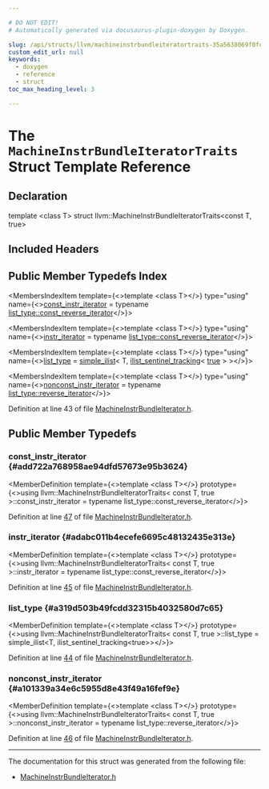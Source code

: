```yaml
---

# DO NOT EDIT!
# Automatically generated via docusaurus-plugin-doxygen by Doxygen.

slug: /api/structs/llvm/machineinstrbundleiteratortraits-35a5638069f0fc83b2d4d4479fb03ed2
custom_edit_url: null
keywords:
  - doxygen
  - reference
  - struct
toc_max_heading_level: 3

---
```





# The `MachineInstrBundleIteratorTraits` Struct Template Reference

<DoxygenPage pluginConfig={pluginConfig}>



## Declaration

<CodeBlock>template &lt;class T&gt;
struct llvm::MachineInstrBundleIteratorTraits&lt;const T, true&gt;</CodeBlock>

## Included Headers

<IncludesList>
<IncludesListItem
  filePath="llvm/CodeGen/MachineInstrBundleIterator.h"
  permalink="/docs/api/files/include/include/llvm/include/llvm/codegen/machineinstrbundleiterator-h"
  isLocal="true" />
</IncludesList>

## Public Member Typedefs Index

<MembersIndex>

<MembersIndexItem
  template={<>template &lt;class T&gt;</>}
  type="using"
  name={<><a href="#add722a768958ae94dfd57673e95b3624">const&#95;instr&#95;iterator</a> = typename <a href="/docs/api/classes/llvm/simple-ilist/#a707e84629a240dd0d4866d1f3b602f37">list&#95;type::const&#95;reverse&#95;iterator</a></>}>
</MembersIndexItem>

<MembersIndexItem
  template={<>template &lt;class T&gt;</>}
  type="using"
  name={<><a href="#adabc011b4ecefe6695c48132435e313e">instr&#95;iterator</a> = typename <a href="/docs/api/classes/llvm/simple-ilist/#a707e84629a240dd0d4866d1f3b602f37">list&#95;type::const&#95;reverse&#95;iterator</a></>}>
</MembersIndexItem>

<MembersIndexItem
  template={<>template &lt;class T&gt;</>}
  type="using"
  name={<><a href="#a319d503b49fcdd32315b4032580d7c65">list&#95;type</a> = <a href="/docs/api/classes/llvm/simple-ilist">simple&#95;ilist</a>&lt; T, <a href="/docs/api/structs/llvm/ilist-sentinel-tracking">ilist&#95;sentinel&#95;tracking</a>&lt; <a href="/docs/api/files/lib/lib/analysis/basicaliasanalysis-cpp/#af6d5cafbdfc5313e65d990120021a3ec">true</a> &gt; &gt;</>}>
</MembersIndexItem>

<MembersIndexItem
  template={<>template &lt;class T&gt;</>}
  type="using"
  name={<><a href="#a101339a34e6c5955d8e43f49a16fef9e">nonconst&#95;instr&#95;iterator</a> = typename <a href="/docs/api/classes/llvm/simple-ilist/#aa8d64379d76bba443914771d3f510547">list&#95;type::reverse&#95;iterator</a></>}>
</MembersIndexItem>

</MembersIndex>


Definition at line 43 of file <a href="/docs/api/files/include/include/llvm/include/llvm/codegen/machineinstrbundleiterator-h">MachineInstrBundleIterator.h</a>.

<SectionDefinition>

## Public Member Typedefs

### const&#95;instr&#95;iterator {#add722a768958ae94dfd57673e95b3624}

<MemberDefinition
  template={<>template &lt;class T&gt;</>}
  prototype={<>using llvm::MachineInstrBundleIteratorTraits&lt; const T, true &gt;::const&#95;instr&#95;iterator =  typename list&#95;type::const&#95;reverse&#95;iterator</>}>

Definition at line <a href="/docs/api/files/include/include/llvm/include/llvm/codegen/machineinstrbundleiterator-h/#l00047">47</a> of file <a href="/docs/api/files/include/include/llvm/include/llvm/codegen/machineinstrbundleiterator-h">MachineInstrBundleIterator.h</a>.
</MemberDefinition>

### instr&#95;iterator {#adabc011b4ecefe6695c48132435e313e}

<MemberDefinition
  template={<>template &lt;class T&gt;</>}
  prototype={<>using llvm::MachineInstrBundleIteratorTraits&lt; const T, true &gt;::instr&#95;iterator =  typename list&#95;type::const&#95;reverse&#95;iterator</>}>

Definition at line <a href="/docs/api/files/include/include/llvm/include/llvm/codegen/machineinstrbundleiterator-h/#l00045">45</a> of file <a href="/docs/api/files/include/include/llvm/include/llvm/codegen/machineinstrbundleiterator-h">MachineInstrBundleIterator.h</a>.
</MemberDefinition>

### list&#95;type {#a319d503b49fcdd32315b4032580d7c65}

<MemberDefinition
  template={<>template &lt;class T&gt;</>}
  prototype={<>using llvm::MachineInstrBundleIteratorTraits&lt; const T, true &gt;::list&#95;type =  simple&#95;ilist&lt;T, ilist&#95;sentinel&#95;tracking&lt;true&gt;&gt;</>}>

Definition at line <a href="/docs/api/files/include/include/llvm/include/llvm/codegen/machineinstrbundleiterator-h/#l00044">44</a> of file <a href="/docs/api/files/include/include/llvm/include/llvm/codegen/machineinstrbundleiterator-h">MachineInstrBundleIterator.h</a>.
</MemberDefinition>

### nonconst&#95;instr&#95;iterator {#a101339a34e6c5955d8e43f49a16fef9e}

<MemberDefinition
  template={<>template &lt;class T&gt;</>}
  prototype={<>using llvm::MachineInstrBundleIteratorTraits&lt; const T, true &gt;::nonconst&#95;instr&#95;iterator =  typename list&#95;type::reverse&#95;iterator</>}>

Definition at line <a href="/docs/api/files/include/include/llvm/include/llvm/codegen/machineinstrbundleiterator-h/#l00046">46</a> of file <a href="/docs/api/files/include/include/llvm/include/llvm/codegen/machineinstrbundleiterator-h">MachineInstrBundleIterator.h</a>.
</MemberDefinition>

</SectionDefinition>

<hr/>

The documentation for this struct was generated from the following file:

<ul>
<li><a href="/docs/api/files/include/include/llvm/include/llvm/codegen/machineinstrbundleiterator-h">MachineInstrBundleIterator.h</a></li>
</ul>

</DoxygenPage>
